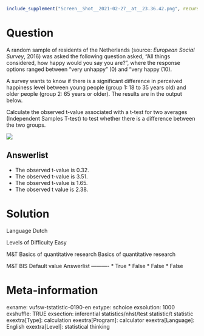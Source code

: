 ```r
include_supplement("Screen__Shot__2021-02-27__at__23.36.42.png", recursive = TRUE)
```

Question
========
A random sample of residents of the Netherlands (source: *European Social Survey*, 2016) was asked the following question asked, "All things considered, how happy would you say you are?", where the response options ranged between "very unhappy" (0) and "very happy (10).  
  
A survey wants to know if there is a significant difference in perceived happiness level between young people (group 1: 18 to 35 years old) and older people (group 2: 65 years or older). The results are in the output below.  
  
Calculate the observed t-value associated with a t-test for two averages (Independent Samples T-test) to test whether there is a difference between the two groups.  
  
![](Screen__Shot__2021-02-27__at__23.36.42.png)

Answerlist
----------
* The observed t-value is 0.32.
* The observed t-value is 3.51.
* The observed t-value is 1.65.
* The observed t value is 2.38.

Solution
========

Language Dutch

Levels of Difficulty Easy

M&T Basics of quantitative research Basics of quantitative research

M&T BIS Default value
Answerlist
----------
* True
* False
* False
* False

Meta-information
================
exname: vufsw-tstatistic-0190-en
extype: schoice
exsolution: 1000
exshuffle: TRUE
exsection: inferential statistics/nhst/test statistic/t statistic
exextra[Type]: calculation
exextra[Program]: calculator
exextra[Language]: English
exextra[Level]: statistical thinking

